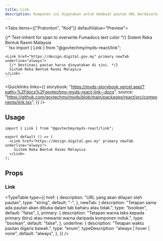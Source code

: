 ```yaml
---
title: Link
description: Komponen ini digunakan untuk membuat pautan URL berdasarkan elemen HTML <a>.
---
```



<Tabs items={["Pratonton", "Kod"]} defaultValue="Preview">
  <Tab value="Pratonton">
    <div className="justify-center relative not-prose">
      <Link href="https://design.digital.gov.my" primary newTab underline="always">
        {/* Text-inherit for span to overwrite Fumadocs text color */}
        <span className="text-inherit">Sistem Reka Bentuk Rasmi Malaysia</span>
      </Link>
    </div>
  </Tab>
  <Tab value="Kod">
    ```tsx 
    import { Link } from "@govtechmy/myds-react/link";

    <Link href="https://design.digital.gov.my" primary newTab underline="always">
      {/* Destinasi pautan harus dinyatakan di sini. */}
      Sistem Reka Bentuk Rasmi Malaysia
    </Link>
    ```

  </Tab>
</Tabs>

<Quicklinks
  links={{
    storybook:
      "https://myds-storybook.vercel.app/?path=%2Fdocs%2Fgovtechmy-myds-react-link--docs",
    source:
      "https://github.com/govtechmy/myds/blob/main/packages/react/src/components/link.tsx",
  }}
/>

## Usage

```tsx copy
import { Link } from "@govtechmy/myds-react/link";
```

```tsx copy
export default () => (
  <Link href="https://design.digital.gov.my" primary newTab underline="always">
    Sistem Reka Bentuk Rasmi Malaysia
  </Link>
);
```

## Props

### Link

<TypeTable
  type={{
    href: {
      description: "URL yang akan dilayari oleh pautan",
      type: "string",
      default: "-",
    },
    newTab: {
      description: "Tetapan sama ada pautan akan dibuka dalam tab baharu atau tidak.",
      type: "boolean",
      default: "false",
    },
    primary: {
      description: "Tetapan warna teks kepada primary (biru) atau mewarisi warna daripada komponen induk.",
      type: "boolean",
      default: "false",
    },
    underline: {
      description: "Tetapan waktu pautan digaris bawah.",
      type: "enum",
      typeDescription: "always | hover | none",
      default: "always",
    },
  }}
/>
